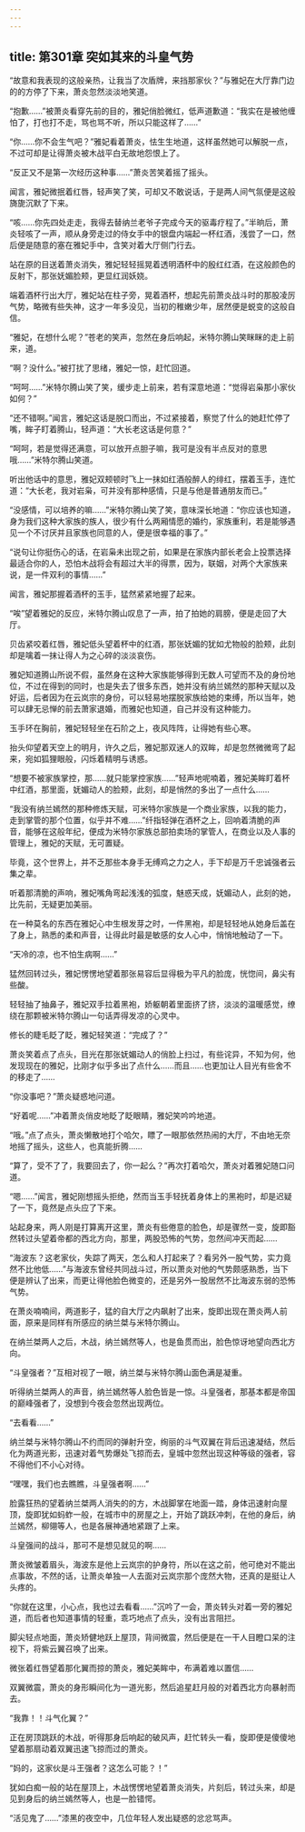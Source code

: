 ```yaml
---
---
---
```

title: 第301章 突如其来的斗皇气势
---



“故意和我表现的这般亲热，让我当了次盾牌，来挡那家伙？”与雅妃在大厅靠门边的的方停了下来，萧炎忽然淡淡地笑道。

“抱歉……”被萧炎看穿先前的目的，雅妃俏脸微红，低声道歉道：“我实在是被他缠怕了，打也打不走，骂也骂不听，所以只能这样了……”

“你……你不会生气吧？”雅妃看着萧炎，怯生生地道，这样虽然她可以解脱一点，不过可却是让得萧炎被木战平白无故地怨恨上了。

“反正又不是第一次经历这种事……”萧炎苦笑着摇了摇头。

闻言，雅妃微抿着红唇，轻声笑了笑，可却又不敢说话，于是两人间气氛便是这般旖旎沉默了下来。

“咳……你先四处走走，我得去替纳兰老爷子完成今天的驱毒疗程了。”半晌后，萧炎轻咳了一声，顺从身旁走过的侍女手中的银盘内端起一杯红酒，浅尝了一口，然后便是随意的塞在雅妃手中，含笑对着大厅侧门行去。

站在原的目送着萧炎消失，雅妃轻轻摇晃着透明酒杯中的殷红红酒，在这般颜色的反射下，那张妩媚脸颊，更显红润妖娆。

端着酒杯行出大厅，雅妃站在柱子旁，晃着酒杯，想起先前萧炎战斗时的那股凌厉气势，略微有些失神，这才一年多没见，当初的稚嫩少年，居然便是蜕变的这般自信。

“雅妃，在想什么呢？”苍老的笑声，忽然在身后响起，米特尔腾山笑眯眯的走上前来，道。

“啊？没什么。”被打扰了思绪，雅妃一惊，赶忙回道。

“呵呵……”米特尔腾山笑了笑，缓步走上前来，若有深意地道：“觉得岩枭那小家伙如何？”

“还不错啊。”闻言，雅妃这话是脱口而出，不过紧接着，察觉了什么的她赶忙停了嘴，眸子盯着腾山，轻声道：“大长老这话是何意？”

“呵呵，若是觉得还满意，可以放开点胆子嘛，我可是没有半点反对的意思哦……”米特尔腾山笑道。

听出他话中的意思，雅妃双颊顿时飞上一抹如红酒般醉人的绯红，摆着玉手，连忙道：“大长老，我对岩枭，可并没有那种感情，只是与他是普通朋友而已。”

“没感情，可以培养的嘛……”米特尔腾山笑了笑，意味深长地道：“你应该也知道，身为我们这种大家族的族人，很少有什么两厢情愿的婚约，家族重利，若是能够遇见一个不讨厌并且家族也同意的人，便是很幸福的事了。”

“说句让你挺伤心的话，在岩枭未出现之前，如果是在家族内部长老会上投票选择最适合你的人，恐怕木战将会有超过大半的得票，因为，联姻，对两个大家族来说，是一件双利的事情……”

闻言，雅妃那握着酒杯的玉手，猛然紧紧地握了起来。

“唉”望着雅妃的反应，米特尔腾山叹息了一声，拍了拍她的肩膀，便是走回了大厅。

贝齿紧咬着红唇，雅妃低头望着杯中的红酒，那张妩媚的犹如尤物般的脸颊，此刻却是噙着一抹让得人为之心碎的淡淡哀伤。

雅妃知道腾山所说不假，虽然身在这种大家族能够得到无数人可望而不及的身份地位，不过在得到的同时，也是失去了很多东西，她并没有纳兰嫣然的那种天赋以及好运，后者因为在云岚宗的身份，可以轻易地摆脱家族给她的束缚，所以当年，她可以肆无忌惮的前去萧家退婚，而雅妃也知道，自己并没有这种能力。

玉手环在胸前，雅妃轻轻坐在石阶之上，夜风阵阵，让得她有些心寒。

抬头仰望着天空上的明月，许久之后，雅妃那双迷人的双眸，却是忽然微微弯了起来，宛如狐狸眼般，闪烁着精明与诱惑。

“想要不被家族掌控，那……就只能掌控家族……”轻声地呢喃着，雅妃美眸盯着杯中红酒，那里面，妩媚动人的脸颊，此刻，却是悄然的多出了一点什么……

“我没有纳兰嫣然的那种修炼天赋，可米特尔家族是一个商业家族，以我的能力，走到掌管的那个位置，似乎并不难……”纤指轻弹在酒杯之上，回响着清脆的声音，能够在这般年纪，便成为米特尔家族总部拍卖场的掌管人，在商业以及人事的管理上，雅妃的天赋，无可置疑。

毕竟，这个世界上，并不乏那些本身手无缚鸡之力之人，手下却是万千忠诚强者云集之辈。

听着那清脆的声响，雅妃嘴角弯起浅浅的弧度，魅惑天成，妩媚动人，此刻的她，比先前，无疑更加美丽。

在一种莫名的东西在雅妃心中生根发芽之时，一件黑袍，却是轻轻地从她身后盖在了身上，熟悉的柔和声音，让得此时最是敏感的女人心中，悄悄地触动了一下。

“天冷的凉，也不怕生病啊……”

猛然回转过头，雅妃愣愣地望着那张易容后显得极为平凡的脸庞，恍惚间，鼻尖有些酸。

轻轻抽了抽鼻子，雅妃双手拉着黑袍，娇躯朝着里面挤了挤，淡淡的温暖感觉，缭绕在那颗被米特尔腾山一句话弄得发凉的心灵中。

修长的睫毛眨了眨，雅妃轻笑道：“完成了？”

萧炎笑着点了点头，目光在那张妩媚动人的俏脸上扫过，有些诧异，不知为何，他发现现在的雅妃，比刚才似乎多出了点什么……而且……也更加让人目光有些舍不的移走了……

“你没事吧？”萧炎疑惑地问道。

“好着呢……”冲着萧炎俏皮地眨了眨眼睛，雅妃笑吟吟地道。

“哦。”点了点头，萧炎懒散地打个哈欠，瞟了一眼那依然热闹的大厅，不由地无奈地摇了摇头，这些人，也真能折腾……

“算了，受不了了，我要回去了，你一起么？”再次打着哈欠，萧炎对着雅妃随口问道。

“嗯……”闻言，雅妃刚想摇头拒绝，然而当玉手轻抚着身体上的黑袍时，却是迟疑了一下，竟然是点头应了下来。

站起身来，两人刚是打算离开这里，萧炎有些倦意的脸色，却是骤然一变，旋即豁然转过头望着帝都的西北方向，那里，两股恐怖的气势，忽然间冲天而起……

“海波东？这老家伙，失踪了两天，怎么和人打起来了？看另外一股气势，实力竟然不比他低……”与海波东曾经共同战斗过，所以萧炎对他的气势颇感熟悉，当下便是辨认了出来，而更让得他脸色微变的，还是另外一股居然不比海波东弱的恐怖气势。

在萧炎喃喃间，两道影子，猛的自大厅之内飙射了出来，旋即出现在萧炎两人前面，原来是同样有所感应的纳兰桀与米特尔腾山。

在纳兰桀两人之后，木战，纳兰嫣然等人，也是鱼贯而出，脸色惊讶地望向西北方向。

“斗皇强者？”互相对视了一眼，纳兰桀与米特尔腾山面色满是凝重。

听得纳兰桀两人的声音，纳兰嫣然等人脸色皆是一惊。斗皇强者，那基本都是帝国的巅峰强者了，没想到今夜会忽然出现两位。

“去看看……”

纳兰桀与米特尔腾山不约而同的弹射升空，绚丽的斗气双翼在背后迅速凝结，然后化为两道光影，迅速对着气势爆处飞掠而去，皇城中忽然出现这种等级的强者，容不得他们不小心对待。

“嘿嘿，我们也去瞧瞧，斗皇强者啊……”

脸露狂热的望着纳兰桀两人消失的的方，木战脚掌在地面一踏，身体迅速射向屋顶，旋即犹如蚂蚱一般，在城市中的房屋之上，开始了跳跃冲刺，在他的身后，纳兰嫣然，柳翎等人，也是各展神通地紧跟了上来。

斗皇强间的战斗，那可不是想见就见的啊……

萧炎微皱着眉头，海波东是他上云岚宗的护身符，所以在这之前，他可绝对不能出点事故，不然的话，让萧炎单独一人去面对云岚宗那个庞然大物，还真的是挺让人头疼的。

“你就在这里，小心点，我也过去看看……”沉吟了一会，萧炎转头对着一旁的雅妃道，而后者也知道事情的轻重，乖巧地点了点头，没有出言阻拦。

脚尖轻点地面，萧炎矫健地跃上屋顶，背间微震，然后便是在一干人目瞪口呆的注视下，将紫云翼召唤了出来。

微张着红唇望着那化翼而掠的萧炎，雅妃美眸中，布满着难以置信……

双翼微震，萧炎的身形瞬间化为一道光影，然后追星赶月般的对着西北方向暴射而去。

“我靠！！斗气化翼？”

正在房顶跳跃的木战，听得那身后响起的破风声，赶忙转头一看，旋即便是傻傻地望着那扇动着双翼迅速飞掠而过的萧炎。

“妈的，这家伙是斗王强者？这怎么可能？！”

犹如白痴一般的站在屋顶上，木战愣愣地望着萧炎消失，片刻后，转过头来，却是见到身后的纳兰嫣然等人，也是一脸错愕。

“活见鬼了……”漆黑的夜空中，几位年轻人发出疑惑的忿忿骂声。